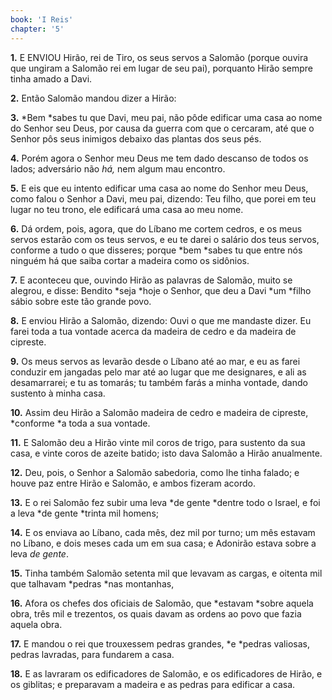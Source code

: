 ```yaml
---
book: 'I Reis'
chapter: '5'
---
```


**1.** E ENVIOU Hirão, rei de Tiro, os seus servos a Salomão (porque ouvira que ungiram a Salomão rei em lugar de seu pai), porquanto Hirão sempre tinha amado a Davi.

**2.** Então Salomão mandou dizer a Hirão:

**3.** *Bem *sabes tu que Davi, meu pai, não pôde edificar uma casa ao nome do Senhor seu Deus, por causa da guerra com que o cercaram, até que o Senhor pôs seus inimigos debaixo das plantas dos seus pés.

**4.** Porém agora o Senhor meu Deus me tem dado descanso de todos os lados; adversário não *há,* nem algum mau encontro.

**5.** E eis que eu intento edificar uma casa ao nome do Senhor meu Deus, como falou o Senhor a Davi, meu pai, dizendo: Teu filho, que porei em teu lugar no teu trono, ele edificará uma casa ao meu nome.

**6.** Dá ordem, pois, agora, que do Líbano me cortem cedros, e os meus servos estarão com os teus servos, e eu te darei o salário dos teus servos, conforme a tudo o que disseres; porque *bem *sabes tu que entre nós ninguém há que saiba cortar a madeira como os sidônios.

**7.** E aconteceu que, ouvindo Hirão as palavras de Salomão, muito se alegrou, e disse: Bendito *seja *hoje o Senhor, que deu a Davi *um *filho sábio sobre este tão grande povo.

**8.** E enviou Hirão a Salomão, dizendo: Ouvi o que me mandaste dizer. Eu farei toda a tua vontade acerca da madeira de cedro e da madeira de cipreste.

**9.** Os meus servos as levarão desde o Líbano até ao mar, e eu as farei conduzir em jangadas pelo mar até ao lugar que me designares, e ali as desamarrarei; e tu as tomarás; tu também farás a minha vontade, dando sustento à minha casa.

**10.** Assim deu Hirão a Salomão madeira de cedro e madeira de cipreste, *conforme *a toda a sua vontade.

**11.** E Salomão deu a Hirão vinte mil coros de trigo, para sustento da sua casa, e vinte coros de azeite batido; isto dava Salomão a Hirão anualmente.

**12.** Deu, pois, o Senhor a Salomão sabedoria, como lhe tinha falado; e houve paz entre Hirão e Salomão, e ambos fizeram acordo.

**13.** E o rei Salomão fez subir uma leva *de gente *dentre todo o Israel, e foi a leva *de gente *trinta mil homens;

**14.** E os enviava ao Líbano, cada mês, dez mil por turno; um mês estavam no Líbano, e dois meses cada um em sua casa; e Adonirão estava sobre a leva *de gente*.

**15.** Tinha também Salomão setenta mil que levavam as cargas, e oitenta mil que talhavam *pedras *nas montanhas,

**16.** Afora os chefes dos oficiais de Salomão, que *estavam *sobre aquela obra, três mil e trezentos, os quais davam as ordens ao povo que fazia aquela obra.

**17.** E mandou o rei que trouxessem pedras grandes, *e *pedras valiosas, pedras lavradas, para fundarem a casa.

**18.** E as lavraram os edificadores de Salomão, e os edificadores de Hirão, e os giblitas; e preparavam a madeira e as pedras para edificar a casa.